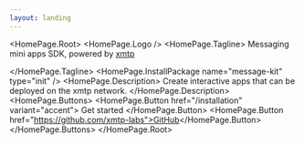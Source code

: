```yaml
---
layout: landing
---
```



<HomePage.Root>
  <HomePage.Logo />
  <HomePage.Tagline>
    Messaging mini apps SDK, powered by [xmtp](https://xmtp.org)

  </HomePage.Tagline>
  <HomePage.InstallPackage
    name="message-kit"
    type="init"
  />
  <HomePage.Description>
    Create interactive apps that can be deployed on the xmtp network.
  </HomePage.Description>
  <HomePage.Buttons>
    <HomePage.Button href="/installation" variant="accent">
      Get started
    </HomePage.Button>
    <HomePage.Button href="https://github.com/xmtp-labs">GitHub</HomePage.Button>
  </HomePage.Buttons>
</HomePage.Root>
